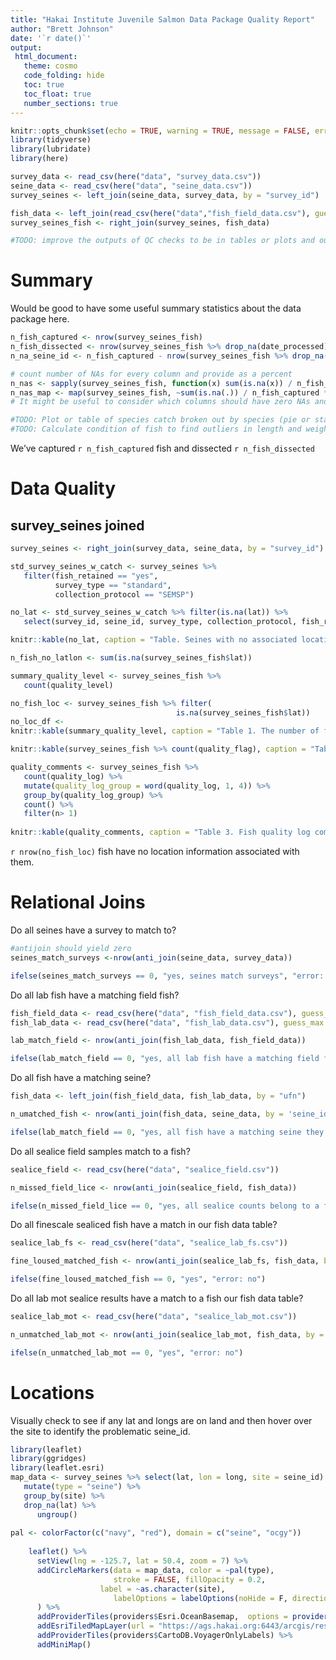 ```yaml
---
title: "Hakai Institute Juvenile Salmon Data Package Quality Report"
author: "Brett Johnson"
date: '`r date()`'
output:
 html_document:
   theme: cosmo
   code_folding: hide
   toc: true
   toc_float: true
   number_sections: true
---
```


```r
knitr::opts_chunk$set(echo = TRUE, warning = TRUE, message = FALSE, error = TRUE)
library(tidyverse)
library(lubridate)
library(here)

survey_data <- read_csv(here("data", "survey_data.csv"))
seine_data <- read_csv(here("data", "seine_data.csv"))
survey_seines <- left_join(seine_data, survey_data, by = "survey_id")

fish_data <- left_join(read_csv(here("data","fish_field_data.csv"), guess_max = 20000), read_csv(here("data", "fish_lab_data.csv"), guess_max = 20000))
survey_seines_fish <- right_join(survey_seines, fish_data) 

#TODO: improve the outputs of QC checks to be in tables or plots and out of inline text sentences.
```


# Summary

Would be good to have some useful summary statistics about the data package here.


```r
n_fish_captured <- nrow(survey_seines_fish)
n_fish_dissected <- nrow(survey_seines_fish %>% drop_na(date_processed))
n_na_seine_id <- n_fish_captured - nrow(survey_seines_fish %>% drop_na(seine_id))

# count number of NAs for every column and provide as a percent
n_nas <- sapply(survey_seines_fish, function(x) sum(is.na(x)) / n_fish_captured * 100)
n_nas_map <- map(survey_seines_fish, ~sum(is.na(.)) / n_fish_captured * 100)
# It might be useful to consider which columns should have zero NAs and select those out to have fewer variables to read. Which ones should be 100% filled in? ufn, semsp_id, survey_id, seine_id....

#TODO: Plot or table of species catch broken out by species (pie or stacked barplot)
#TODO: Calculate condition of fish to find outliers in length and weight
```

We've captured `r n_fish_captured` fish and dissected `r n_fish_dissected`

# Data Quality


## survey_seines joined

```r
survey_seines <- right_join(survey_data, seine_data, by = "survey_id")

std_survey_seines_w_catch <- survey_seines %>%
   filter(fish_retained == "yes",
          survey_type == "standard",
          collection_protocol == "SEMSP")

no_lat <- std_survey_seines_w_catch %>% filter(is.na(lat)) %>% 
   select(survey_id, seine_id, survey_type, collection_protocol, fish_retained, lat, long)

knitr::kable(no_lat, caption = "Table. Seines with no associated location information")
```




```r

n_fish_no_latlon <- sum(is.na(survey_seines_fish$lat))

summary_quality_level <- survey_seines_fish %>% 
   count(quality_level)

no_fish_loc <- survey_seines_fish %>% filter(
                                     is.na(survey_seines_fish$lat))
no_loc_df <-
knitr::kable(summary_quality_level, caption = "Table 1. The number of fish in various categories of quality level")

knitr::kable(survey_seines_fish %>% count(quality_flag), caption = "Table 2. The number of fish with quality flags")

quality_comments <- survey_seines_fish %>% 
   count(quality_log) %>% 
   mutate(quality_log_group = word(quality_log, 1, 4)) %>% 
   group_by(quality_log_group) %>% 
   count() %>% 
   filter(n> 1) 
   
knitr::kable(quality_comments, caption = "Table 3. Fish quality log comments grouped by the first four words and counted by that group")
```

`r nrow(no_fish_loc)` fish have no location information associated with them.

# Relational Joins

Do all seines have a survey to match to?

```r
#antijoin should yield zero
seines_match_surveys <-nrow(anti_join(seine_data, survey_data))

ifelse(seines_match_surveys == 0, "yes, seines match surveys", "error: no, some seines don't have matching surveys")
```

Do all lab fish have a matching field fish?

```r
fish_field_data <- read_csv(here("data", "fish_field_data.csv"), guess_max = 20000)
fish_lab_data <- read_csv(here("data", "fish_lab_data.csv"), guess_max = 20000)

lab_match_field <- nrow(anti_join(fish_lab_data, fish_field_data))

ifelse(lab_match_field == 0, "yes, all lab fish have a matching field fish", "error: no, some lab fish do not have a mathing field fish")
```

Do all fish have a matching seine?

```r
fish_data <- left_join(fish_field_data, fish_lab_data, by = "ufn")

n_umatched_fish <- nrow(anti_join(fish_data, seine_data, by = 'seine_id'))

ifelse(lab_match_field == 0, "yes, all fish have a matching seine they came from", "error: no, not all fish have a seine associated with it")
```

Do all sealice field samples match to a fish?

```r
sealice_field <- read_csv(here("data", "sealice_field.csv"))

n_missed_field_lice <- nrow(anti_join(sealice_field, fish_data))

ifelse(n_missed_field_lice == 0, "yes, all sealice counts belong to a fish we collected", "error: some sealice counts don't match to a fish in our database")
```

Do all finescale sealiced fish have a match in our fish data table?

```r
sealice_lab_fs <- read_csv(here("data", "sealice_lab_fs.csv"))

fine_loused_matched_fish <- nrow(anti_join(sealice_lab_fs, fish_data, by = "ufn"))

ifelse(fine_loused_matched_fish == 0, "yes", "error: no")
```

Do all lab mot sealice results have a match to a fish our fish data table?

```r
sealice_lab_mot <- read_csv(here("data", "sealice_lab_mot.csv"))

n_unmatched_lab_mot <- nrow(anti_join(sealice_lab_mot, fish_data, by = "ufn"))

ifelse(n_unmatched_lab_mot == 0, "yes", "error: no")
```

# Locations

Visually check to see if any lat and longs are on land and then hover over the site to identify the problematic seine_id.

```r
library(leaflet)
library(ggridges)
library(leaflet.esri)
map_data <- survey_seines %>% select(lat, lon = long, site = seine_id) %>% 
   mutate(type = "seine") %>% 
   group_by(site) %>% 
   drop_na(lat) %>% 
      ungroup()
 
pal <- colorFactor(c("navy", "red"), domain = c("seine", "ocgy"))
    
    leaflet() %>% 
      setView(lng = -125.7, lat = 50.4, zoom = 7) %>% 
      addCircleMarkers(data = map_data, color = ~pal(type),
                       stroke = FALSE, fillOpacity = 0.2,
                    label = ~as.character(site),
                       labelOptions = labelOptions(noHide = F, direction = "bottom")
      ) %>%
      addProviderTiles(providers$Esri.OceanBasemap,  options = providerTileOptions(opacity = 1)) %>%
      addEsriTiledMapLayer(url = "https://ags.hakai.org:6443/arcgis/rest/services/AGOL_basemaps/Marine_charts/MapServer") %>%  
      addProviderTiles(providers$CartoDB.VoyagerOnlyLabels) %>% 
      addMiniMap()
```

